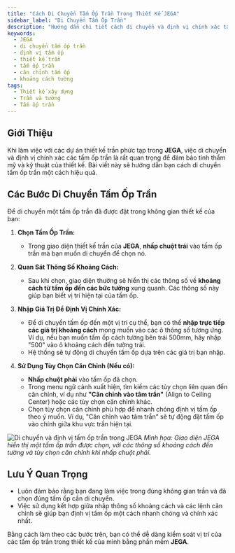 ```yaml
---
title: "Cách Di Chuyển Tấm Ốp Trần Trong Thiết Kế JEGA"
sidebar_label: "Di Chuyển Tấm Ốp Trần"
description: "Hướng dẫn chi tiết cách di chuyển và định vị chính xác tấm ốp trần trong phần mềm JEGA, bao gồm việc sử dụng thông số khoảng cách và tùy chọn căn chỉnh."
keywords:
  - JEGA
  - di chuyển tấm ốp trần
  - định vị tấm ốp
  - thiết kế trần
  - tấm ốp trần
  - căn chỉnh tấm ốp
  - khoảng cách tường
tags:
  - Thiết kế xây dựng
  - Trần và tường
  - Tấm ốp trần
---
```



## Giới Thiệu

Khi làm việc với các dự án thiết kế trần phức tạp trong **JEGA**, việc di chuyển và định vị chính xác các tấm ốp trần là rất quan trọng để đảm bảo tính thẩm mỹ và kỹ thuật của thiết kế. Bài viết này sẽ hướng dẫn bạn cách di chuyển tấm ốp trần một cách hiệu quả.

## Các Bước Di Chuyển Tấm Ốp Trần

Để di chuyển một tấm ốp trần đã được đặt trong không gian thiết kế của bạn:

1.  **Chọn Tấm Ốp Trần:**
    *   Trong giao diện thiết kế trần của **JEGA**, **nhấp chuột trái** vào tấm ốp trần mà bạn muốn di chuyển để chọn nó.

2.  **Quan Sát Thông Số Khoảng Cách:**
    *   Sau khi chọn, giao diện thường sẽ hiển thị các thông số về **khoảng cách từ tấm ốp đến các bức tường** xung quanh. Các thông số này giúp bạn biết vị trí hiện tại của tấm ốp.

3.  **Nhập Giá Trị Để Định Vị Chính Xác:**
    *   Để di chuyển tấm ốp đến một vị trí cụ thể, bạn có thể **nhập trực tiếp các giá trị khoảng cách** mong muốn vào các ô thông số tương ứng. Ví dụ, nếu bạn muốn tấm ốp cách tường bên trái 500mm, hãy nhập "500" vào ô khoảng cách đến tường trái.
    *   Hệ thống sẽ tự động di chuyển tấm ốp dựa trên các giá trị bạn nhập.

4.  **Sử Dụng Tùy Chọn Căn Chỉnh (Nếu có):**
    *   **Nhấp chuột phải** vào tấm ốp đã chọn.
    *   Trong menu ngữ cảnh xuất hiện, tìm kiếm các tùy chọn liên quan đến căn chỉnh, ví dụ như **"Căn chỉnh vào tâm trần"** (Align to Ceiling Center) hoặc các tùy chọn căn chỉnh khác.
    *   Chọn tùy chọn căn chỉnh phù hợp để nhanh chóng định vị tấm ốp theo ý muốn. Ví dụ, "Căn chỉnh vào tâm trần" sẽ tự động đặt tấm ốp vào chính giữa khu vực trần hiện tại.

![Di chuyển và định vị tấm ốp trần trong JEGA](https://jega.vn/upload/photos/shares/jega/799.1.png)
*Minh họa: Giao diện JEGA hiển thị một tấm ốp trần được chọn, với các thông số khoảng cách đến tường và tùy chọn căn chỉnh khi nhấp chuột phải.*

## Lưu Ý Quan Trọng

*   Luôn đảm bảo rằng bạn đang làm việc trong đúng không gian trần và đã chọn đúng tấm ốp cần di chuyển.
*   Việc sử dụng kết hợp giữa nhập thông số khoảng cách và các lệnh căn chỉnh sẽ giúp bạn định vị tấm ốp một cách nhanh chóng và chính xác nhất.

Bằng cách làm theo các bước trên, bạn có thể dễ dàng kiểm soát vị trí của các tấm ốp trần trong thiết kế của mình bằng phần mềm **JEGA**.
